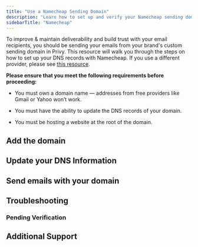 ```yaml
---
title: "Use a Namecheap Sending Domain"
description: "Learn how to set up and verify your Namecheap sending domain in your Privy account."
sidebarTitle: "Namecheap"
---
```


To improve & maintain deliverability and build trust with your email recipients, you should be sending your emails from your brand's custom sending domain in Privy. This resource will walk you through the steps on how to set up your DNS records with Namecheap. If you use a different provider, please see [this resource](https://privy.mintlify.app/docs/learn/deliverability/use-a-custom-sending-domain).

**​Please ensure that you meet the following requirements before proceeding:** 

* You must own a domain name — addresses from free providers like Gmail or Yahoo won’t work.

* You must have the ability to update the DNS records of your domain.

* You must be hosting a website at the root of the domain. 

## Add the domain

## Update your DNS Information

## Send emails with your domain

## Troubleshooting

### Pending Verification

## Additional Support